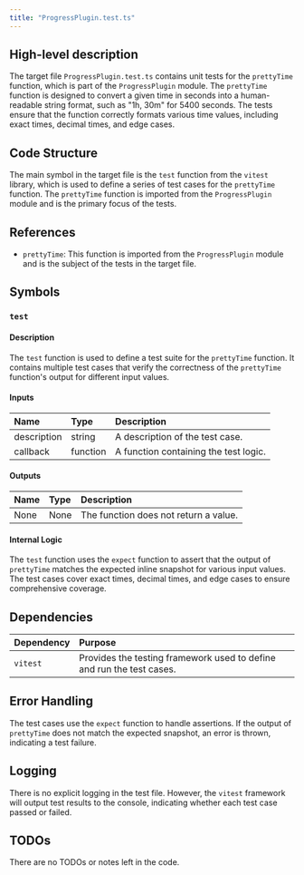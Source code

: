 ```yaml
---
title: "ProgressPlugin.test.ts"
---
```


## High-level description

The target file `ProgressPlugin.test.ts` contains unit tests for the `prettyTime` function, which is part of the `ProgressPlugin` module. The `prettyTime` function is designed to convert a given time in seconds into a human-readable string format, such as "1h, 30m" for 5400 seconds. The tests ensure that the function correctly formats various time values, including exact times, decimal times, and edge cases.

## Code Structure

The main symbol in the target file is the `test` function from the `vitest` library, which is used to define a series of test cases for the `prettyTime` function. The `prettyTime` function is imported from the `ProgressPlugin` module and is the primary focus of the tests.

## References

- `prettyTime`: This function is imported from the `ProgressPlugin` module and is the subject of the tests in the target file.

## Symbols

### `test`
#### Description
The `test` function is used to define a test suite for the `prettyTime` function. It contains multiple test cases that verify the correctness of the `prettyTime` function's output for different input values.

#### Inputs
| Name | Type | Description |
|:-----|:-----|:------------|
| description | string | A description of the test case. |
| callback | function | A function containing the test logic. |

#### Outputs
| Name | Type | Description |
|:-----|:-----|:------------|
| None | None | The function does not return a value. |

#### Internal Logic
The `test` function uses the `expect` function to assert that the output of `prettyTime` matches the expected inline snapshot for various input values. The test cases cover exact times, decimal times, and edge cases to ensure comprehensive coverage.

## Dependencies

| Dependency | Purpose |
|:-----------|:--------|
| `vitest` | Provides the testing framework used to define and run the test cases. |

## Error Handling

The test cases use the `expect` function to handle assertions. If the output of `prettyTime` does not match the expected snapshot, an error is thrown, indicating a test failure.

## Logging

There is no explicit logging in the test file. However, the `vitest` framework will output test results to the console, indicating whether each test case passed or failed.

## TODOs

There are no TODOs or notes left in the code.